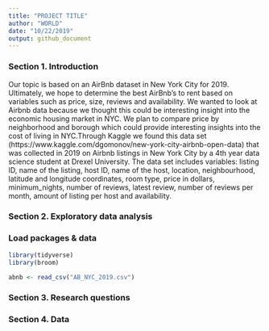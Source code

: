 ```yaml
---
title: "PROJECT TITLE"
author: "WORLD"
date: "10/22/2019"
output: github_document
---
```


### Section 1. Introduction

Our topic is based on an AirBnb dataset in New York City for 2019. Ultimately, we hope to determine the best AirBnb’s to rent based on variables such as price, size, reviews and availability. We wanted to look at Airbnb data because we thought this could be interesting insight into the economic housing market in NYC. We plan to compare price by neighborhood and borough which could provide interesting insights into the cost of living in NYC.Through Kaggle we found this data set (https://www.kaggle.com/dgomonov/new-york-city-airbnb-open-data) that was collected in 2019 on Airbnb listings in New York City by a 4th year data science student at Drexel University. The data set includes variables: listing ID, name of the listing, host ID, name of the host, location, neighbourhood, latitude and longitude coordinates, room type, price in dollars, minimum_nights, number of reviews, latest review, number of reviews per month, amount of listing per host and availability.

### Section 2. Exploratory data analysis

### Load packages & data
```r
library(tidyverse) 
library(broom)
```

```r
abnb <- read_csv("AB_NYC_2019.csv")
```


### Section 3. Research questions

### Section 4. Data